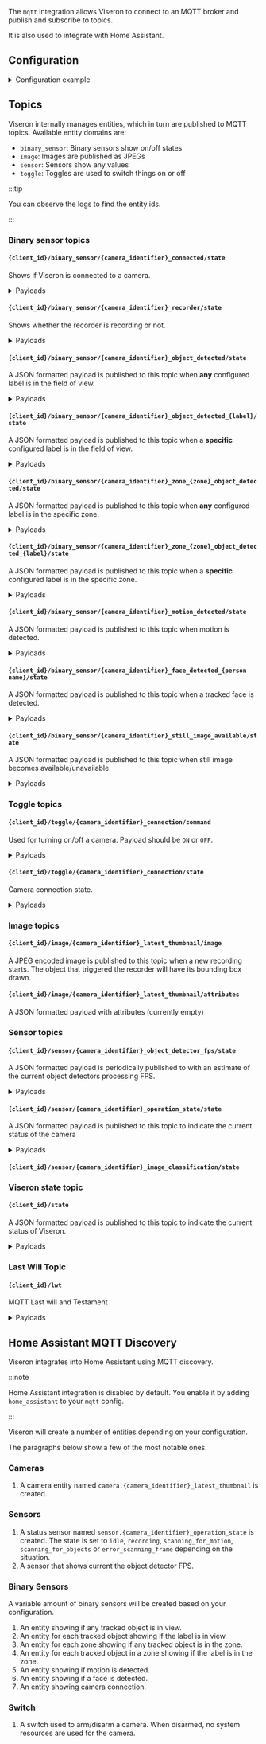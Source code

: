 


<ComponentHeader meta={ComponentMetadata} />

The `mqtt` integration allows Viseron to connect to an MQTT broker and publish and subscribe to topics.

It is also used to integrate with Home Assistant.

## Configuration

<details>
  <summary>Configuration example</summary>

```yaml title="/config/config.yaml"
mqtt:
  broker: mqtt_broker.lan
  port: 1883
  username: !secret mqtt_user
  password: !secret mqtt_pass
```

</details>

<ComponentConfiguration config={config} />

## Topics

Viseron internally manages entities, which in turn are published to MQTT topics. Available entity domains are:

- `binary_sensor`: Binary sensors show on/off states
- `image`: Images are published as JPEGs
- `sensor`: Sensors show any values
- `toggle`: Toggles are used to switch things on or off

:::tip

You can observe the logs to find the entity ids.

:::

### Binary sensor topics

#### `{client_id}/binary_sensor/{camera_identifier}_connected/state`

Shows if Viseron is connected to a camera.

<details>
  <summary>Payloads</summary>
<Tabs>
<TabItem value="on" label="on" default>

```json
{
  "state": "on",
  "attributes": {}
}
```

</TabItem>
<TabItem value="off" label="off" default>

```json
{
  "state": "off",
  "attributes": {}
}
```

</TabItem>
</Tabs>
</details>

#### `{client_id}/binary_sensor/{camera_identifier}_recorder/state`

Shows whether the recorder is recording or not.

<details>
  <summary>Payloads</summary>
<Tabs>
<TabItem value="on" label="on" default>

```json
{
  "state": "off",
  "attributes": {
    "name": "Porch Recorder",
    "domain": "binary_sensor",
    "id": 33406,
    "start_time": "2025-03-12T10:14:10.887491+00:00",
    "start_timestamp": 1741774450.887491,
    "end_time": null,
    "end_timestamp": null,
    "date": "2025-03-12",
    "thumbnail_path": "/thumbnails/porch/33406.jpg",
    "objects": [
      {
        "label": "person",
        "confidence": 0.93,
        "rel_width": 0.092,
        "rel_height": 0.391,
        "rel_x1": 0.761,
        "rel_y1": 0.081,
        "rel_x2": 0.853,
        "rel_y2": 0.472
      }
    ]
  }
}
```

</TabItem>
<TabItem value="off" label="off" default>

```json
{
  "state": "off",
  "attributes": {
    "name": "Porch Recorder",
    "domain": "binary_sensor",
    "id": 33406,
    "start_time": "2025-03-12T10:14:10.887491+00:00",
    "start_timestamp": 1741774450.887491,
    "end_time": "2025-03-12T10:15:36.798942+00:00",
    "end_timestamp": 1741774536.798942,
    "date": "2025-03-12",
    "thumbnail_path": "/thumbnails/porch/33406.jpg",
    "objects": [
      {
        "label": "person",
        "confidence": 0.93,
        "rel_width": 0.092,
        "rel_height": 0.391,
        "rel_x1": 0.761,
        "rel_y1": 0.081,
        "rel_x2": 0.853,
        "rel_y2": 0.472
      }
    ]
  }
}
```

</TabItem>
</Tabs>
</details>

#### `{client_id}/binary_sensor/{camera_identifier}_object_detected/state`

A JSON formatted payload is published to this topic when <b>any</b> configured label is in the field of view.

<details>
  <summary>Payloads</summary>
<Tabs>
<TabItem value="on" label="on" default>

```json
{
  "state": "on",
  "attributes": {}
}
```

</TabItem>
<TabItem value="off" label="off" default>

```json
{
  "state": "off",
  "attributes": {}
}
```

</TabItem>
</Tabs>
</details>

#### `{client_id}/binary_sensor/{camera_identifier}_object_detected_{label}/state`

A JSON formatted payload is published to this topic when a <b>specific</b> configured label is in the field of view.

<details>
  <summary>Payloads</summary>
<Tabs>
<TabItem value="on" label="on" default>

```json
{
  "state": "on",
  "attributes": {
    "count": 2
  }
}
```

</TabItem>
<TabItem value="off" label="off" default>

```json
{
  "state": "off",
  "attributes": {
    "count": 0
  }
}
```

</TabItem>
</Tabs>
</details>

#### `{client_id}/binary_sensor/{camera_identifier}_zone_{zone}_object_detected/state`

A JSON formatted payload is published to this topic when <b>any</b> configured label is in the specific zone.

<details>
  <summary>Payloads</summary>
<Tabs>
<TabItem value="on" label="on" default>

```json
{
  "state": "on",
  "attributes": {}
}
```

</TabItem>
<TabItem value="off" label="off" default>

```json
{
  "state": "off",
  "attributes": {}
}
```

</TabItem>
</Tabs>
</details>

#### `{client_id}/binary_sensor/{camera_identifier}_zone_{zone}_object_detected_{label}/state`

A JSON formatted payload is published to this topic when a <b>specific</b> configured label is in the specific zone.

<details>
  <summary>Payloads</summary>

<Tabs>
<TabItem value="on" label="on" default>

```json
{
  "state": "on",
  "attributes": {
    "count": 2
  }
}
```

</TabItem>
<TabItem value="off" label="off" default>

```json
{
  "state": "off",
  "attributes": {
    "count": 0
  }
}
```

</TabItem>
</Tabs>

</details>

#### `{client_id}/binary_sensor/{camera_identifier}_motion_detected/state`

A JSON formatted payload is published to this topic when motion is detected.

<details>
  <summary>Payloads</summary>

<Tabs>
<TabItem value="on" label="on" default>

```json
{
  "state": "on",
  "attributes": {}
}
```

</TabItem>
<TabItem value="off" label="off" default>

```json
{
  "state": "off",
  "attributes": {}
}
```

</TabItem>
</Tabs>

</details>

#### `{client_id}/binary_sensor/{camera_identifier}_face_detected_{person name}/state`

A JSON formatted payload is published to this topic when a tracked face is detected.

<details>
  <summary>Payloads</summary>

<Tabs>
<TabItem value="on" label="on" default>

```json
{
  "state": "on",
  "attributes": {
    "camera_identifier": "<camera_identifier>",
    "camera_name": "<camera name>",
    "name": "<person name>",
    "confidence": "<detection confidence>",
    "coordinates": "<detection coordinates>"
  }
}
```

</TabItem>
<TabItem value="off" label="off" default>

```json
{
  "state": "off",
  "attributes": {}
}
```

</TabItem>
</Tabs>

</details>

#### `{client_id}/binary_sensor/{camera_identifier}_still_image_available/state`

A JSON formatted payload is published to this topic when still image becomes available/unavailable.

<details>
  <summary>Payloads</summary>

<Tabs>
<TabItem value="on" label="on" default>

```json
{
  "state": "on",
  "attributes": {}
}
```

</TabItem>
<TabItem value="off" label="off" default>

```json
{
  "state": "off",
  "attributes": {}
}
```

</TabItem>
</Tabs>

</details>

### Toggle topics

#### `{client_id}/toggle/{camera_identifier}_connection/command`

Used for turning on/off a camera. Payload should be `ON` or `OFF`.

<details>
  <summary>Payloads</summary>

<Tabs>
<TabItem value="on" label="Turn on" default>

```
ON
```

</TabItem>
<TabItem value="off" label="Turn off" default>

```
OFF
```

</TabItem>
</Tabs>

</details>

#### `{client_id}/toggle/{camera_identifier}_connection/state`

Camera connection state.

<details>
  <summary>Payloads</summary>

<Tabs>
<TabItem value="on" label="on" default>

```json
{
  "state": "on",
  "attributes": {}
}
```

</TabItem>
<TabItem value="off" label="off" default>

```json
{
  "state": "off",
  "attributes": {}
}
```

</TabItem>
</Tabs>

</details>

### Image topics

#### `{client_id}/image/{camera_identifier}_latest_thumbnail/image`

A JPEG encoded image is published to this topic when a new recording starts. The object that triggered the recorder will have its bounding box drawn.

#### `{client_id}/image/{camera_identifier}_latest_thumbnail/attributes`

A JSON formatted payload with attributes (currently empty)

### Sensor topics

#### `{client_id}/sensor/{camera_identifier}_object_detector_fps/state`

A JSON formatted payload is periodically published to with an estimate of the current object detectors processing FPS.

<details>
  <summary>Payloads</summary>

`preprocessor_fps` and `inference_fps` is used to calculate the `state`, which is the same as the `theoretical_max_fps`

```json
{
  "state": 34.2,
  "attributes": {
    "preprocessor_fps": 305.2,
    "inference_fps": 34.3,
    "theoretical_max_fps": 34.2
  }
}
```

</details>

#### `{client_id}/sensor/{camera_identifier}_operation_state/state`

A JSON formatted payload is published to this topic to indicate the current status of the camera

<details>
  <summary>Payloads</summary>

<Tabs>
<TabItem value="scanning_for_objects" label="scanning_for_objects" default>

```json
{
  "state": "scanning_for_objects",
  "attributes": {}
}
```

</TabItem>
<TabItem value="scanning_for_motion" label="scanning_for_motion" default>

```json
{
  "state": "scanning_for_motion",
  "attributes": {}
}
```

</TabItem>
<TabItem value="recording" label="recording" default>

```json
{
  "state": "recording",
  "attributes": {}
}
```

</TabItem>
<TabItem value="idle" label="idle" default>

`idle` means no frames are being processed. This is the state when the camera is turned off.

```json
{
  "state": "idle",
  "attributes": {}
}
```

</TabItem>
<TabItem value="error_scanning_frame" label="error_scanning_frame" default>

Sent to the MQTT broker when an error occurs while scanning a frame for `motion` or `objects`.

```json
{
  "state": "error_scanning_frame",
  "attributes": {}
}
```

</TabItem>
</Tabs>

</details>

#### `{client_id}/sensor/{camera_identifier}_image_classification/state`

### Viseron state topic

#### `{client_id}/state`

A JSON formatted payload is published to this topic to indicate the current status of Viseron.

<details>
  <summary>Payloads</summary>

<Tabs>
<TabItem value="online" label="online" default>

```
online
```

</TabItem>
<TabItem value="offline" label="offline" default>

```
offline
```

</TabItem>
</Tabs>

</details>

### Last Will Topic

#### `{client_id}/lwt`

MQTT Last will and Testament

<details>
  <summary>Payloads</summary>

<Tabs>
<TabItem value="online" label="online" default>

```
online
```

</TabItem>
<TabItem value="offline" label="offline" default>

```
offline
```

</TabItem>
</Tabs>

</details>

## Home Assistant MQTT Discovery

Viseron integrates into Home Assistant using MQTT discovery.

:::note

Home Assistant integration is disabled by default. You enable it by adding `home_assistant` to your `mqtt` config.

:::

Viseron will create a number of entities depending on your configuration.

The paragraphs below show a few of the most notable ones.

### Cameras

1. A camera entity named `camera.{camera_identifier}_latest_thumbnail` is created.

### Sensors

1. A status sensor named `sensor.{camera_identifier}_operation_state` is created.
   The state is set to `idle`, `recording`, `scanning_for_motion`, `scanning_for_objects` or `error_scanning_frame` depending on the situation.
2. A sensor that shows current the object detector FPS.

### Binary Sensors

A variable amount of binary sensors will be created based on your configuration.

1. An entity showing if any tracked object is in view.
2. An entity for each tracked object showing if the label is in view.
3. An entity for each zone showing if any tracked object is in the zone.
4. An entity for each tracked object in a zone showing if the label is in the zone.
5. An entity showing if motion is detected.
6. An entity showing if a face is detected.
7. An entity showing camera connection.

### Switch

1. A switch used to arm/disarm a camera. When disarmed, no system resources are used for the camera.

<ComponentTroubleshooting meta={ComponentMetadata} />
